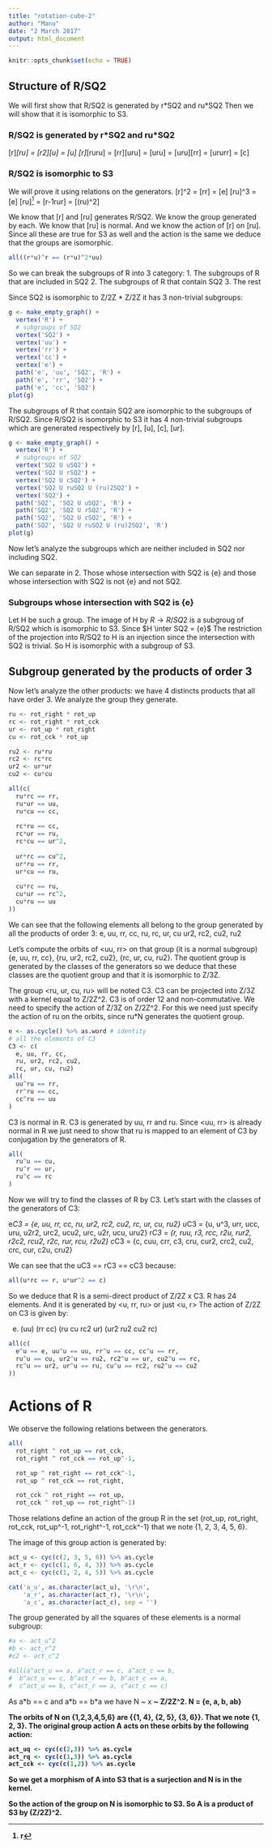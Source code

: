 ```yaml
---
title: "rotation-cube-2"
author: "Manu"
date: "2 March 2017"
output: html_document
---
```


```r
knitr::opts_chunk$set(echo = TRUE)
```

## Structure of R/SQ2

We will first show that R/SQ2 is generated by r\*SQ2 and ru\*SQ2
Then we will show that it is isomorphic to S3.

### R/SQ2 is generated by r\*SQ2 and ru\*SQ2
[r]*[ru] = [r2][u] = [u]
[r]*[ruru] = [rr][uru] = [uru] = [uru][rr] = [ururr] = [c]

### R/SQ2 is isomorphic to S3
We will prove it using relations on the generators.
[r]^2 = [rr] = [e]
[ru]^3 = [e]
[ru]^[r] = [r-1rur] = [(ru)^2]

We know that [r] and [ru] generates R/SQ2. We know the group generated by each. We know that [ru] is normal. And we know the action of [r] on [ru]. Since all these are true for S3 as well and the action is the same we deduce that the groups are isomorphic.

```r
all((r*u)^r == (r*u)^2*uu)
```

So we can break the subgroups of R into 3 category:
1. The subgroups of R that are included in SQ2
2. The subgroups of R that contain SQ2
3. The rest

Since SQ2 is isomorphic to Z/2Z * Z/2Z it has 3 non-trivial subgroups:
```r
g <- make_empty_graph() +
  vertex('R') +
  # subgroups of SQ2
  vertex('SQ2') +
  vertex('uu') + 
  vertex('rr') + 
  vertex('cc') +
  vertex('e') +
  path('e', 'uu', 'SQ2', 'R') +
  path('e', 'rr', 'SQ2') + 
  path('e', 'cc', 'SQ2')
plot(g)
```

The subgroups of R that contain SQ2 are isomorphic to the subgroups of R/SQ2.
Since R/SQ2 is isomorphic to S3 it has 4 non-trivial subgroups which are generated respectively by [r], [u], [c], [ur].

```r
g <- make_empty_graph() +
  vertex('R') +
  # subgroups of SQ2
  vertex('SQ2 U uSQ2') + 
  vertex('SQ2 U rSQ2') + 
  vertex('SQ2 U cSQ2') +
  vertex('SQ2 U ruSQ2 U (ru)2SQ2') +
  vertex('SQ2') +
  path('SQ2', 'SQ2 U uSQ2', 'R') +
  path('SQ2', 'SQ2 U rSQ2', 'R') + 
  path('SQ2', 'SQ2 U cSQ2', 'R') +
  path('SQ2', 'SQ2 U ruSQ2 U (ru)2SQ2', 'R')
plot(g)
```

Now let's analyze the subgroups which are neither included in SQ2 nor including SQ2.

We can separate in 2. Those whose intersection with SQ2 is {e} and those whose intersection with SQ2 is not {e} and not SQ2.

### Subgroups whose intersection with SQ2 is {e}

Let H be such a group. The image of H by $R \rightarrow R/SQ2$ is a subgroug of R/SQ2 which is isomorphic to S3. Since $H \inter SQ2 = {e}$ The restriction of the projection into R/SQ2 to H is an injection since the intersection with SQ2 is trivial. So H is isomorphic with a subgroup of S3.

## Subgroup generated by the products of order 3

Now let's analyze the other products: we have 4 distincts products that all have order 3. We analyze the group they generate.

```r
ru <- rot_right * rot_up
rc <- rot_right * rot_cck
ur <- rot_up * rot_right
cu <- rot_cck * rot_up

ru2 <- ru*ru
rc2 <- rc*rc
ur2 <- ur*ur
cu2 <- cu*cu

all(c(
  ru*rc == rr,
  ru*ur == uu,
  ru*cu == cc,
  
  rc*ru == cc,
  rc*ur == ru,
  rc*cu == ur^2,
  
  ur*rc == cu^2,
  ur*ru == rr,
  ur*cu == ru,
  
  cu*rc == ru,
  cu*ur == rc^2,
  cu*ru == uu
))
```

We can see that the following elements all belong to the group generated by all the products of order 3:
e, uu, rr, cc,
ru, rc, ur, cu
ur2, rc2, cu2, ru2

Let's compute the orbits of <uu, rr> on that group (it is a normal subgroup)
{e, uu, rr, cc}, {ru, ur2, rc2, cu2}, {rc, ur, cu, ru2}. The quotient group is generated by the classes of the generators so we deduce that these classes are the quotient group and that it is isomorphic to Z/3Z.

The group <ru, ur, cu, ru> will be noted C3. C3 can be projected into Z/3Z with a kernel equal to Z/2Z^2. C3 is of order 12 and non-commutative. We need to specify the action of Z/3Z on Z/2Z^2. For this we need just specify the action of ru on the orbits, since ru*N generates the quotient group.

```r
e <- as.cycle() %>% as.word # identity
# all the elements of C3
C3 <- c(
  e, uu, rr, cc,
  ru, ur2, rc2, cu2,
  rc, ur, cu, ru2)
all(
  uu^ru == rr,
  rr^ru == cc,
  cc^ru == uu
)
```

C3 is normal in R. C3 is generated by uu, rr and ru. Since <uu, rr> is already normal in R we just need to show that ru is mapped to an element of C3 by conjugation by the generators of R.

```r
all(
  ru^u == cu,
  ru^r == ur,
  ru^c == rc
)
```

Now we will try to find the classes of R by C3. Let's start with the classes of the generators of C3:

e*C3 = {e, uu, rr, cc,
        ru, ur2, rc2, cu2,
        rc, ur, cu, ru2}
u*C3 = {u, u^3, urr, ucc, 
        uru, u2r2, urc2, ucu2,
        urc, u2r, ucu, uru2}
r*C3 = {r, ruu, r3, rcc,
        r2u, rur2, r2c2, rcu2,
        r2c, rur, rcu, r2u2}
c*C3 = {c, cuu, crr, c3,
        cru, cur2, crc2, cu2,
        crc, cur, c2u, cru2}

We can see that the uC3 == rC3 == cC3 because:
```r
all(u*rc == r, u*ur^2 == c)
```

So we deduce that R is a semi-direct product of Z/2Z x C3. R has 24 elements. And it is generated by <u, rr, ru> or just <u, r>
The action of Z/2Z on C3 is given by:

(e) (uu) (rr cc) (ru cu rc2 ur) (ur2 ru2 cu2 rc)
```r
all(c(
  e^u == e, uu^u == uu, rr^u == cc, cc^u == rr,
  ru^u == cu, ur2^u == ru2, rc2^u == ur, cu2^u == rc,
  rc^u == ur2, ur^u == ru, cu^u == rc2, ru2^u == cu2
))
```

# Actions of R

We observe the following relations between the generators.

```r
all(
  rot_right ^ rot_up == rot_cck,
  rot_right ^ rot_cck == rot_up^-1,

  rot_up ^ rot_right == rot_cck^-1,
  rot_up ^ rot_cck == rot_right,

  rot_cck ^ rot_right == rot_up,
  rot_cck ^ rot_up == rot_right^-1)
```

Those relations define an action of the group R in the set {rot_up, rot_right, rot_cck, rot_up^-1, rot_right^-1, rot_cck^-1} that we note {1, 2, 3, 4, 5, 6}.

The image of this group action is generated by:

```r
act_u <- cyc(c(2, 3, 5, 6)) %>% as.cycle
act_r <- cyc(c(1, 6, 4, 3)) %>% as.cycle
act_c <- cyc(c(1, 2, 4, 5)) %>% as.cycle

cat('a_u', as.character(act_u), '\r\n',
    'a_r', as.character(act_r), '\r\n',
    'a_c', as.character(act_c), sep = '')
```

The group generated by all the squares of these elements is a normal subgroup:

```r
#a <- act_u^2 
#b <- act_r^2
#c2 <- act_c^2

#all(a^act_u == a, a^act_r == c, a^act_c == b,
#  b^act_u == c, b^act_r == b, b^act_c == a,
#  c^act_u == b, c^act_r == a, c^act_c == c)
```

As a\*b == c and a\*b == b\*a we have N ~ <a> x <b> ~ Z/2Z^2.
N = {e, a, b, ab}

The orbits of N on {1,2,3,4,5,6} are {{1, 4}, {2, 5}, {3, 6}}. That we note {1, 2, 3}. The original group action A acts on these orbits by the following action:

```r
act_uq <- cyc(c(2,3)) %>% as.cycle
act_rq <- cyc(c(1,3)) %>% as.cycle
act_cck <- cyc(c(1,2)) %>% as.cycle
```

So we get a morphism of A into S3 that is a surjection and N is in the kernel.

So the action of the group on N is isomorphic to S3. So A is a product of S3 by (Z/2Z)^2.

